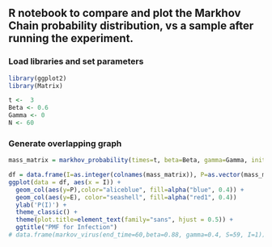 ## R notebook to compare and plot the Markhov Chain probability distribution, vs a sample after running the experiment.
### Load libraries and set parameters
```r
library(ggplot2)
library(Matrix)

t <-  3
Beta <- 0.6
Gamma <- 0
N <- 60
```
### Generate overlapping graph
```r


mass_matrix = markhov_probability(times=t, beta=Beta, gamma=Gamma, initial_S=N-1, initial_I=1)

df = data.frame(I=as.integer(colnames(mass_matrix)), P=as.vector(mass_matrix))
ggplot(data = df, aes(x = I)) + 
  geom_col(aes(y=P),color="aliceblue", fill=alpha("blue", 0.4)) + 
  geom_col(aes(y=E), color="seashell", fill=alpha("red1", 0.4))
  ylab('P(I)') +
  theme_classic() +
  theme(plot.title=element_text(family="sans", hjust = 0.5)) +
  ggtitle("PMF for Infection")
# data.frame(markov_virus(end_time=60,beta=0.88, gamma=0.4, S=59, I=1))
```